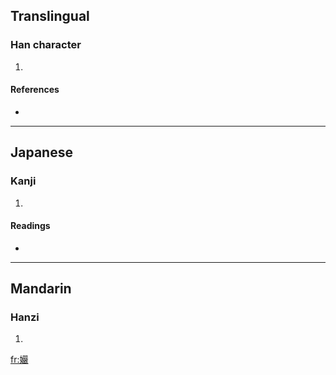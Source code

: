 ==Translingual==

===Han character===
{{Han char|rn=38|rad=女|as=20|sn=23|four=4644<sub>8</sub>|canj=女口口大 (VRRK)}}

# {{defn|Han|sort=女20}}

====References====
* {{Han ref|kx=0274.270|dkj=06916|dj=0543.030|hdz=21091.170|uh=5B4D|ud=23373|bh=F7D5|bd=63445}}

----

==Japanese==

===Kanji===
{{ja-kanji|grade=|rs=女20}}

# {{defn|Japanese}}

====Readings====
* {{ja-readings|on=[[げん]] (gen), [[ごん]] (gon)|kun=}}

----

==Mandarin==

===Hanzi===
{{cmn-hanzi|pin=[[yán]] ([[yan2]]), [[zi]] ([[zi5]])|wg=[[yen2|yen<sup>2</sup>]], [[tzu5|tzu<sup>5</sup>]]}}

# {{defn|Mandarin}}

[[fr:孍]]